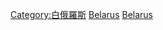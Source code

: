 {{Catnav|頁面分類|地理|国家|欧洲国家|白俄羅斯}}
{{Catnav|頁面分類|地理|国家|按國家分類|各國地理}}
{{Catnav|頁面分類|地理|各國地理}}
{{Catnav|頁面分類|各種主題的頁面分類|按國家分類|各國地理}}

{{commons category|Geography of Belarus|Category:白俄羅斯地理}}

[[Category:白俄羅斯|Category:白俄羅斯]]
[[Category:欧洲各国地理|Belarus]]
[[Category:东欧地理|Belarus]]